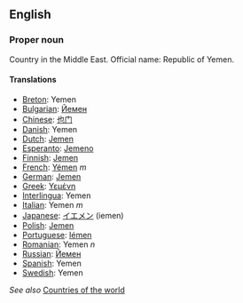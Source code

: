 ==English==

===Proper noun===

Country in the Middle East. Official name: Republic of Yemen.

====Translations====

*[[Breton]]: Yemen
*[[Bulgarian]]: [[Йемен]]
*[[Chinese]]: [[也门]]
*[[Danish]]: Yemen
*[[Dutch]]: [[Jemen]]
*[[Esperanto]]: [[Jemeno]]
*[[Finnish]]: [[Jemen]]
*[[French]]: [[Yémen]] ''m''
*[[German]]: [[Jemen]]
*[[Greek]]: [[Υεμένη]]
*[[Interlingua]]: Yemen
*[[Italian]]: Yemen ''m''
*[[Japanese]]: [[イエメン]] (iemen)
*[[Polish]]: [[Jemen]]
*[[Portuguese]]: [[Iémen]]
*[[Romanian]]: Yemen ''n''
*[[Russian]]: [[Йемен]]
*[[Spanish]]: Yemen
*[[Swedish]]: Yemen

''See also'' [[Countries of the world]]